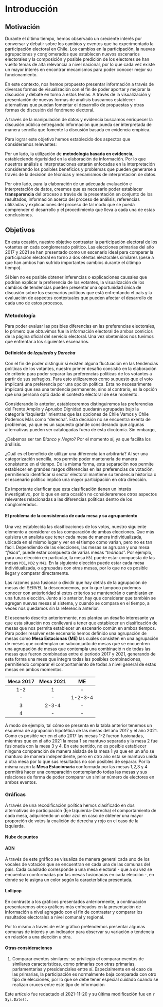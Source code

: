 # Introducción

## Motivación

Durante el último tiempo, hemos observado un creciente interés por conversar y debatir sobre los cambios y eventos que ha experimentado la participación electoral en Chile. Los cambios en la participación, la nuevas agrupaciones y conglomerados que establecen nuevos escenarios electorales y la composición y posible predición de los electores se han vuelto temas de alta relevancia a nivel nacional, por lo que cada vez existe un mayor interés en encontrar mecanismos para poder conocer mejor su funcionamiento.

En este contexto, nos hemos propuesto presentar información a través de diversas formas de visualización con el fin de poder aportar y mejorar la discusión y debate en torno a estos temas. A través de la visualización y presentación de nuevas formas de análisis buscamos establecer alternativas que puedan fomentar el desarrollo de propuestas y otras formas de discusión del fenómeno electoral. 

A través de la manipulación de datos y evidencia buscamos enriquecer la discusión pública entregando información que pueda ser interpretada de manera sencilla que fomente la discusión basada en evidencia empírica. 

Para lograr este objetivo hemos establecido dos aspectos que consideramos relevantes: 

Por un lado, la utilización de **metodología basada en evidencia**, estableciendo rigurisidad en la elaboración de información. Por lo que nuestros análisis e interpretaciones estarán enfocadas en la interpretación considerando los posibles beneficios y problemas que pueden generarse a través de la decisión de técnicas y mecanismos de interpretación de datos.

Por otro lado, para la elaboración de un adecuada evaluación e interpretación de datos, creemos que es necesario poder establecer **transparencia** del proceso a través de la presentación en conjunto de los resultados, información acerca del proceso de análisis, referencias utilizadas y explicaciones del proceso de tal modo que se pueda comprender el desarrollo y el procedimiento que lleva a cada una de estas conclusiones.


## Objetivos

En esta ocasión, nuestro objetivo contrastar la participación electoral de los votantes en cada conglomerado político. Las elecciones primarias del año 2017 y 2021 se han presentado como un escenario ideal para comparar la participación electoral en torno a dos ofertas electorales similares (pese a que han ambos han sufrido importantes cambios durante el últimpo tiempo). 

Si bien no es posible obtener inferencias o explicaciones causales que podrían explicar la preferencia de los votantes, la visualización de los cambios de tendencias pueden presentar una oportunidad única de discusión sobre los escenarios políticos que está enfrentando el país y la evaluación de aspectos contextuales que pueden afectar el desarrollo de cada uno de estos procesos.

### Metodología

Para poder evaluar las posibles diferencias en las preferencias electorales, lo primero que obtuvimos fue la información electoral de ambos comicios de la página oficial del servicio electoral. Una vez obetenidos nos tuvimos que enfrentar a los siguientes escenarios.


#### Definición de *Izquierda* y *Derecha*

Con el fin de poder distinguir si existen alguna fluctuación en las tendencias políticas de los votantes, nuestro primer desafío consistió en la elaboración de criterio para poder separar las preferencias políticas de los votantes a partir de sus sufragios. Para esto utilizaremos como supuesto que el voto implicará una preferencia por una opción política. Esta no necesarimente implicará que sea una tendencia permanente, sino al contrario, es la opción que una persona optó dado el contexto electoral de ese momento.

Considerando lo anterior, estableceremos distinguiremos las preferencias del Frente Amplio y Apruebo Dignidad quedarán agrupadas bajo la categoría "izquierda" mientras que las opciones de Chile Vamos y Chile Podemos Más como "derecha". Esta decisión no se encuentra exenta de problemas, ya que es un supuesto grande considerando que algunas alternativas pueden ser catalogadas fuera de esta dicotomía. Sin embargo,

¿Debemos ser tan *Blanco y Negro*? Por el momento sí, ya que facilita los análisis. 

¿Cuál es el beneficio de utilizar una diferencia tan arbitraria? Al ser una categorización sencilla, nos permite poder mantenerla de manera consistente en el tiempo. De la misma forma, esta separación nos permite establecer en grandes rasgos diferencias en las preferencias de votación, permitiendo identificar si sector electoral mantiene su tendencia historíca o el escenario político implicó una mayor participación en otra dirección.

Es importante clarificar que esta clasificación tienen un interés investigativo, por lo que en esta ocasión no consideraremos otros aspectos relevantes relacionadas a las diferencias políticas dentro de los conglomerados.


#### El problema de la consistencia de cada mesa y su agrupamiento

Una vez establecida las clasificaciones de los votos, nuestro siguiente elemento a considerar es las comparación de ambas elecciones. Que más quisiera un analista que tener cada mesa de manera individualizada, ubicada en el mismo lugar y ver en el tiempo como varían, pero no es tan fácil. Dependiendo de las elecciones, las mesas se agrupan y una mesa *"física"*, puede estar compuesta de varias mesas "*teóricas*". Por ejemplo, para una elección en particular, la mesa `M31` puede estar compuesta de las mesas `M31`, `M32` y `M41`. En la siguiente elección puede estar cada mesa individualizada, o agrupadas con otras mesas, por lo que no es posible llegar y comparar directamente.

Las razones para fusionar o dividir que hay detrás de la agrupación de mesas del SERVEL la desconocemos, por lo que tampoco podemos conocer con anterioridad si estos criterios se mantendrán o cambiarán en una futura elección. Junto a lo anterior, hay que considerar que también se agregan nuevas mesas al sistema, y cuando se compara en el tiempo, a veces nos quedamos sin la referencia anterior.

El escenario descrito anteriormente, nos plantea un desafío interesante ya que esta situación nos conllevará a tener que establecer un clasificación de mesas que nos permita establecer un escenario común en ambos tiempos. Para poder resolver este escenario hemos definido una agrupación de mesas como **Mesa Estacionas (ME)** las cuáles consisten en una agrupación de meses que contemplan un subconjunto de mesas que se encuentren  una agrupación de mesas que contempla una combinació n de todas las mesas que fueron combinadas entre el periodo 2017 y 2021, generando de esta forma una mesa que integra todas las posibles combinaciones, permitiendo comparar el comportamiento de todas a nivel general de estas mesas en ambos momentos. 

|Mesa 2017|Mesa 2021| ME|
|:--:|:--:|:--:|
|1-2|1|-|
|-|-|1-2-3-4|
|3|2-3-4|-|
|4|-|-|

A modo de ejemplo, tal cómo se presenta en la tabla anterior tenemos un esquema de agrupación hipotética de las mesas del año 2017 y el año 2021. Como es posible ver en el año 2017 las mesas 1-2 fueron fusionadas, mientras que en el año 2021 la mesa 1 se mantuvo separada y la mesa 2 fue fusionada con la mesa 3 y 4. En este sentido, no es posible establecer ninguna comparación de manera aislada de la mesa 1 ya que en un año se mantuvo de manera independiente, pero en otro año esta se mantuvo unida a otra mesa por lo que sus resultados no son posibles de separar. Por la misma razón la **Mesa Estacionaria** conformada por las mesas 1,2,3 y 4 permitirá hacer una comparación contemplando todas las mesas y sus relaciones de forma de poder comparar un similar número de electores en ambos eventos.


### Gráficas

A través de una recodificación política hemos clasificado en dos alternativas de participación (Eje Izquierda-Derecha) el comportamiento de cada mesa, adquiriendo un color azul en caso de obtener una mayor proporción de votos la coalición de derecha y rojo en el caso de la izquierda.

#### Nube de puntos

#### ADN

A través de este gráfico se visualiza de manera general cada uno de los vocales de votación que se encuentran en cada una de las comunas del país. Cada cuadrado corresponde a una mesa electoral - que a su vez se encuentran conformadas por las mesas fusionadas en cada elección -, en donde se le asigna un color según la característica presentada.

#### Lollipop

En contraste a los gráficos presentados anteriormente, a continuación presentaremos otros gráficos más enfocados en la presentación de información a nivel agregado con el fin de contrastar y comparar los resultados electorales a nivel comunal y regional.


Por lo mismo a través de este gráfico pretendemos presentar algunas comunas de interés y un indicador para observar su variación o tendencia en relación a una elección u otra. 



#### Otras consideraciones


1. Comparar eventos similares: se privilegio el comparar eventos de similares características, como primarias con otras primarias, parlamentarias y presidenciales entre sí. Especialmente en el caso de las primarias, la participación es normalmente baja comparada con otro tipo de elecciones, por lo que se debe tener especial cuidado cuando se realizan cruces entre este tipo de información



::: {.infobox .caution data-latex="{caution}"}
Este artículo fue redactado el 2021-11-20 y su última modificación fue en `r Sys.Date()`.
:::